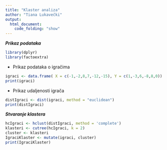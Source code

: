 ---
title: "Klaster analiza"
author: "Tiana Lukavečki"
output:
  html_document:
    code_folding: "show"
---

***Prikaz podataka***  

```{r, echo=FALSE,message=FALSE}
library(dplyr)
library(factoextra)
```
 + Prikaz podataka o igračima
```{r}
igraci <- data.frame( X = c(-1,-2,8,7,-12,-15), Y = c(1,-3,6,-8,8,0))
print(igraci)
```
 + Prikaz udaljenosti igrača
```{r}
distIgraci <- dist(igraci, method = "euclidean")
print(distIgraci)
```
***Stvaranje klastera***
```{r}
hcIgraci <- hclust(distIgraci, method = 'complete')
klasteri <- cutree(hcIgraci, k = 2)
cluster <- klasteri
IgraciKlaster <- mutate(igraci, cluster)
print(IgraciKlaster)

```

